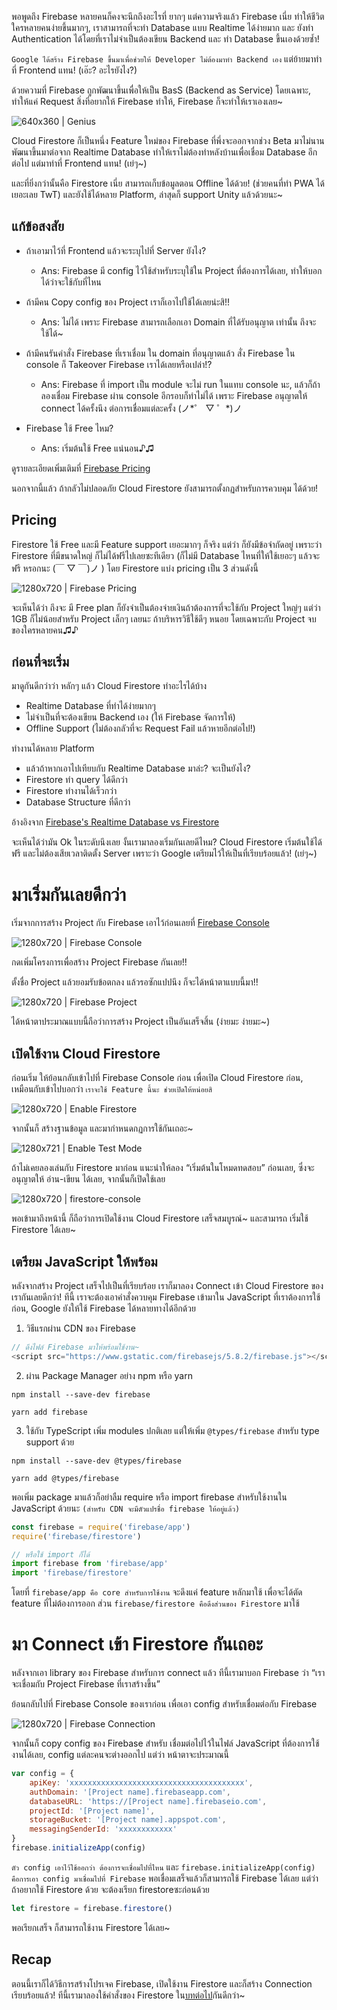 พอพูดถึง Firebase หลายคนก็คงจะนึกถึงอะไรที่ ยากๆ แต่ความจริงแล้ว Firebase เนี่ย ทำให้ชีวิตใครหลายคนง่ายขึ้นมากๆ, เราสามารถที่จะทำ Database แบบ Realtime ได้ง่ายมาก และ ยังทำ Authentication ได้โดยที่เราไม่จำเป็นต้องเขียน Backend และ ทำ Database ขึ้นเองด้วยซ้ำ!

`Google ได้สร้าง Firebase ขึ้นมาเพื่อช่วยให้ Developer ไม่ต้องมาทำ Backend เอง` แต่ย้ายมาทำที่ Frontend แทน! (เอ๊ะ? อะไรยังไง?)

ด้วยความที่ Firebase ถูกพัฒนาขึ้นเพื่อให้เป็น BasS (Backend as Service) โดยเฉพาะ, ทำให้แค่ Request สิ่งที่อยากให้ Firebase ทำให้, Firebase ก็จะทำให้เราเองเลย~

![640x360 | Genius](introduction-to-firestore/genius.jpg)

Cloud Firestore ก็เป็นหนึ่ง Feature ใหม่ของ Firebase ที่พึ่งจะออกจากช่วง Beta มาไม่นาน พัฒนาขึ้นมาต่อจาก Realtime Database ทำให้เราไม่ต้องทำหลังบ้านเพื่อเชื่อม Database อีกต่อไป แต่มาทำที่ Frontend แทน! (เย่ๆ~)

และที่ยิ่งกว่านั้นคือ Firestore เนี่ย สามารถเก็บข้อมูลตอน Offline ได้ด้วย! (ช่วยคนที่ทำ PWA ได้เยอะเลย TwT) และยังใช้ได้หลาย Platform, ล่าสุดก็ support Unity แล้วด้วยนะ~

## แก้ข้อสงสัย

-   ถ้าเอามาไว้ที่ Frontend แล้วจะระบุไปที่ Server ยังไง?

    -   Ans: Firebase มี config ไว้ใช้สำหรับระบุใช้ใน Project ที่ต้องการได้เลย, ทำให้บอกได้ว่าจะใช้กับที่ไหน

-   ถ้ามีคน Copy config ของ Project เราก็เอาไปใช้ได้เลยน่ะสิ!!

    -   Ans: ไม่ได้ เพราะ Firebase สามารถเลือกเอา Domain ที่ได้รับอนุญาต เท่านั้น ถึงจะใช้ได้~

-   ถ้ามีคนรันคำสั่ง Firebase ที่เราเชื่อม ใน domain ที่อนุญาตแล้ว สั่ง Firebase ใน console ก็ Takeover Firebase เราได้เลยหรือเปล่า!?

    -   Ans: Firebase ที่ import เป็น module จะไม่ run ในแทบ console นะ, แล้วก็ถ้าลองเชื่อม Firebase ผ่าน console อีกรอบก็ทำไม่ได้ เพราะ Firebase อนุญาตให้ connect ได้ครั้งนึง ต่อการเชื่อมแต่ละครั้ง (ノ*゜ ▽ ゜*)ノ

-   Firebase ใช้ Free ไหม?
    -   Ans: เริ่มต้นใช้ Free แน่นอน♪♫

ดูรายละเอียดเพิ่มเติมที่ [Firebase Pricing](https://firebase.google.com/pricing)

นอกจากนี้แล้ว ถ้ากลัวไม่ปลอดภัย Cloud Firestore ยังสามารถตั้งกฏสำหรับการควบคุม ได้ด้วย!

## Pricing

Firestore ใช้ Free และมี Feature support เยอะมากๆ ก็จริง แต่ว่า ก็ยังมีข้อจำกัดอยู่ เพราะว่า Firestore ที่มีขนาดใหญ่ ก็ไม่ได้ฟรีไปเลยซะทีเดียว (ก็ไม่มี Database ไหนที่ให้ใช้เยอะๆ แล้วจะฟรี หรอกนะ (￣ ▽ ￣)ノ )
โดย Firestore แบ่ง pricing เป็น 3 ส่วนดังนี้

![1280x720 | Firebase Pricing](introduction-to-firestore/firebase-pricing.jpg)

จะเห็นได้ว่า ถึงจะ มี Free plan ก็ยังจำเป็นต้องจ่ายเงินถ้าต้องการที่จะใช้กับ Project ใหญ่ๆ แต่ว่า 1GB ก็ไม่น้อยสำหรับ Project เล็กๆ เลยนะ ถ้าบริหารวิธีใช้ดีๆ หนอย โดยเฉพาะกับ Project จบของใครหลายคน♫♪

## ก่อนที่จะเริ่ม

มาดูกันดีกว่าว่า หลักๆ แล้ว Cloud Firestore ทำอะไรได้บ้าง

-   Realtime Database ที่ทำได้ง่ายมากๆ
-   ไม่จำเป็นที่จะต้องเขียน Backend เอง (ให้ Firebase จัดการให้)
-   Offline Support (ไม่ต้องกลัวที่จะ Request Fail แล้วหายอีกต่อไป!)

ทำงานได้หลาย Platform

-   แล้วถ้าหากเอาไปเทียบกับ Realtime Database มาล่ะ? จะเป็นยังไง?
-   Firestore ทำ query ได้ดีกว่า
-   Firestore ทำงานได้เร็วกว่า
-   Database Structure ที่ดีกว่า

อ้างอิงจาก [Firebase's Realtime Database vs Firestore](https://firebase.google.com/docs/database/rtdb-vs-firestore)

จะเห็นได้ว่ามัน Ok ในระดับนึงเลย งั้นเรามาลองเริ่มกันเลยดีไหม?
Cloud Firestore เริ่มต้นใช้ได้ฟรี และไม่ต้องเสียเวลาติดตั้ง Server เพราะว่า Google เตรียมไว้ให้เป็นที่เรียบร้อยแล้ว! (เย่ๆ~)

# มาเริ่มกันเลยดีกว่า

เริ่มจากการสร้าง Project กับ Firebase เอาไว้ก่อนเลยที่ [Firebase Console](https://console.firebase.google.com)

![1280x720 | Firebase Console](introduction-to-firestore/firebase-console.jpg)

กดเพิ่มโครงการเพื่อสร้าง Project Firebase กันเลย!!

ตั้งชื่อ Project แล้วยอมรับข้อตกลง แล้วรอซักแปปนึง ก็จะได้หน้าตาแบบนี้มา!!

![1280x720 | Firebase Project](introduction-to-firestore/firebase-project.jpg)

ได้หน้าตาประมาณแบบนี้ถือว่าการสร้าง Project เป็นอันเสร็จสิ้น (ง่ายมะ ง่ายมะ~)

## เปิดใช้งาน Cloud Firestore

ก่อนเริ่ม ให้ย้อนกลับเข้าไปที่ Firebase Console ก่อน เพื่อเปิด Cloud Firestore ก่อน, เหมือนกับเข้าไปบอกว่า `เราจะใช้ Feature นี้นะ ช่วยเปิดให้หน่อยสิ`

![1280x720 | Enable Firestore](introduction-to-firestore/enable-firestore.jpg)

จากนั้นก็ สร้างฐานข้อมูล และมากำหนดกฏการใช้กันเถอะ~

![1280x721 | Enable Test Mode](introduction-to-firestore/enable-test-mode.jpg)

ถ้าไม่เคยลองเล่นกับ Firestore มาก่อน แนะนำให้ลอง “เริ่มต้นในโหมดทดสอบ” ก่อนเลย, ซึ่งจะอนุญาตให้ อ่าน-เขียน ได้เลย, จากนั้นก็เปิดใช้เลย

![1280x720 | firestore-console](introduction-to-firestore/firestore-console.jpg)

พอเข้ามาถึงหน้านี้ ก็ถือว่าการเปิดใช้งาน Cloud Firestore เสร็จสมบูรณ์~ และสามารถ เริ่มใช้ Firestore ได้เลย~

## เตรียม JavaScript ให้พร้อม

หลังจากสร้าง Project เสร็จไปเป็นที่เรียบร้อย เราก็มาลอง Connect เข้า Cloud Firestore ของเรากันเลยดีกว่า!
ทีนี้ เราจะต้องเอาคำสั่งควบคุม Firebase เข้ามาใน JavaScript ที่เราต้องการใช้ก่อน, Google ยังให้ใช้ Firebase ได้หลายทางได้อีกด้วย

1. วิธีแรกผ่าน CDN ของ Firebase

```javascript
// ดึงไฟล์ Firebase มาให้พร้อมใช้งาน~
<script src="https://www.gstatic.com/firebasejs/5.8.2/firebase.js"></script>
```

2. ผ่าน Package Manager อย่าง npm หรือ yarn

```
npm install --save-dev firebase

yarn add firebase
```

3. ใช้กับ TypeScript
   เพิ่ม modules ปกติเลย แต่ให้เพิ่ม `@types/firebase` สำหรับ type support ด้วย

```
npm install --save-dev @types/firebase

yarn add @types/firebase
```

พอเพิ่ม package มาแล้วก็อย่าลืม require หรือ import firebase สำหรับใช้งานใน JavaScript ด้วยนะ `(สำหรับ CDN จะมีตัวแปรชื่อ firebase ให้อยู่แล้ว)`

```javascript
const firebase = require('firebase/app')
require('firebase/firestore')

// หรือใช้ import ก็ได้
import firebase from 'firebase/app'
import 'firebase/firestore'
```

โดยที่ `firebase/app คือ core สำหรับการใช้งาน` จะดึงแค่ feature หลักมาใช้ เพื่อจะได้ตัด feature ที่ไม่ต้องการออก
ส่วน `firebase/firestore คือดึงส่วนของ Firestore` มาใช้

# มา Connect เข้า Firestore กันเถอะ

หลังจากเอา library ของ Firebase สำหรับการ connect แล้ว ทีนี้เรามาบอก Firebase ว่า “เราจะเชื่อมกับ Project Firebase ที่เราสร้างขึ้น”

ย้อนกลับไปที่ Firebase Console ของเราก่อน เพื่อเอา config สำหรับเชื่อมต่อกับ Firebase

![1280x720 | Firebase Connection](introduction-to-firestore/create-connection.jpg)

จากนั้นก็ copy config ของ Firebase สำหรับ เชื่อมต่อไปไว้ในไฟล์ JavaScript ที่ต้องการใช้งานได้เลย, config แต่ละคนจะต่างออกไป แต่ว่า หน้าตาจะประมาณนี้

```javascript
var config = {
    apiKey: 'xxxxxxxxxxxxxxxxxxxxxxxxxxxxxxxxxxxxxxx',
    authDomain: '[Project name].firebaseapp.com',
    databaseURL: 'https://[Project name].firebaseio.com',
    projectId: '[Project name]',
    storageBucket: '[Project name].appspot.com',
    messagingSenderId: 'xxxxxxxxxxxx'
}
firebase.initializeApp(config)
```

`ตัว config เอาไว้ใช้ออกว่า ต้องการจะเชื่อมไปที่ไหน` และ `firebase.initializeApp(config) คือการเอา config มาเชื่อมไปที่ Firebase`
พอเชื่อมเสร็จแล้วก็สามารถใช้ Firebase ได้เลย แต่ว่า ถ้าอยากใช้ Firestore ด้วย จะต้องเรียก firestoreซะก่อนด้วย

```javascript
let firestore = firebase.firestore()
```

พอเรียกเสร็จ ก็สามารถใช้งาน Firestore ได้เลย~

## Recap

ตอนนี้เราก็ได้วิธีการสร้างโปรเจค Firebase, เปิดใช้งาน Firestore และก็สร้าง Connection เรียบร้อยแล้ว! ทีนี้เรามาลองใช้คำสั่งของ Firestore ใน[บทต่อไป](/content/introduction-to-firestore-code)กันดีกว่า~
